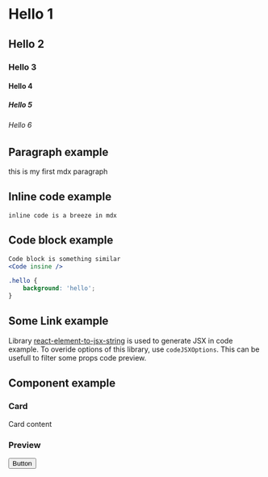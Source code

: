 
# Hello 1
## Hello 2
### Hello 3
#### Hello 4
##### Hello 5
###### Hello 6

## Paragraph example

this is my first mdx paragraph

## Inline code example

`inline code is a breeze in mdx`

## Code block example

```jsx
Code block is something similar
<Code insine />
```

```css
.hello {
    background: 'hello';
}
```

## Some Link example

Library [react-element-to-jsx-string](https://github.com/algolia/react-element-to-jsx-string) is used to generate JSX in code example. To overide options of this library, use `codeJSXOptions`. This can be usefull to filter some props code preview. 

## Component example 

### Card

<Card>
    Card content 
</Card>

### Preview

<Preview>
    <Button>Button</Button>
</Preview>